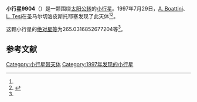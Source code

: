 {{Infobox planet
| bgcolour = #FFFFC0
| name = 9904 Mauratombelli
| symbol = 
| image = 
| caption = 
| discovery = yes
| discovery_ref = 
| discoverer = [[A._Boattini|A. Boattini]]、[[L._Tesi|L. Tesi]]
| discovery_site = [[圣马尔切洛皮斯托耶塞|圣马尔切洛皮斯托耶塞]] 
| discovered = 1997年7月29日
| designations = yes
| mp_name = 
| named_after = 
| alt_names = 1997 OC1/ 1996 MC1
| mp_category = [[主带小行星|主带小行星]]
| orbit_ref = <ref name="a">[http://ssd.jpl.nasa.gov/sbdb.cgi?sstr=9904 9904 Mauratombelli] {{Wayback|url=http://ssd.jpl.nasa.gov/sbdb.cgi?sstr=9904 |date=20140924202616 }}，小行星數據庫瀏覽器（JPL Small-Body Database Browser）－[[美国国家航空航天局|美国国家航空航天局]]喷气推进实验室</ref>
| epoch = 2456400.5 (2013年4月18日更新)
| aphelion = {{convert|3.249564030213521|AU|km|3|abbr=on|lk=out}}
| perihelion = {{convert|2.214096765448059|AU|km|3|abbr=on}}
| semimajor = {{convert|2.73183039783079|AU|km|3|abbr=on}}
| eccentricity = 0.189518951
| period = 1649.221648 [[日|日]]<br />4.52[[儒略年|儒略年]]
| avg_speed = 
| inclination = 8.470761623485602
| asc_node = 154.1959864122674
| mean_anomaly = 
| arg_peri = 265.0316852677204
| satellites = 
| physical_characteristics = yes
| dimensions = 
| mass = 
| density = 
| surface_grav = 
| escape_velocity = 
| sidereal_day = 
| axial_tilt = 
| pole_ecliptic_lat = 
| pole_ecliptic_lon = 
| albedo = 
| temperatures= 
| temp_name1 = 
| mean_temp_1 = 
| max_temp_1 = 
| temp_name2 = 
| max_temp_2 = 
| spectral_type = 
| abs_magnitude = 265.0316852677204
}}

'''小行星9904'''（{{lang-en|9904 Mauratombelli}}）是一颗围绕[[太阳|太阳]][[公转|公转]]的[[小行星|小行星]]。1997年7月29日，[[A._Boattini|A. Boattini]]、[[L._Tesi|L. Tesi]]在圣马尔切洛皮斯托耶塞发现了此天体<ref name="a" /><ref>{{cite news|title=小行星列表|url=http://cfa-www.harvard.edu/iau/lists/NumberedMPs.txt|accessdate=2013-07-08|newspaper=哈佛大学|archive-date=2008-05-17|archive-url=https://web.archive.org/web/20080517010638/http://cfa-www.harvard.edu/iau/lists/NumberedMPs.txt|dead-url=no}}</ref>。

这颗小行星的[[绝对星等|绝对星等]]为265.0316852677204等<ref name="a" />。

==参考文献==
{{reflist}}
{{Minor Planet Number|[[小行星9903|小行星9903]]|[[小行星9905|小行星9905]]}}

{{小天体}}

[[Category:小行星带天体|Category:小行星带天体]]
[[Category:1997年发现的小行星|Category:1997年发现的小行星]]

{{asteroid-stub}}